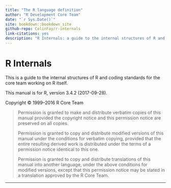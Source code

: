 ```yaml
--- 
title: "The R language definition"
author: "R Development Core Team"
date: "`r Sys.Date()`"
site: bookdown::bookdown_site
github-repo: ColinFay/r-internals
link-citations: yes
description: "R Internals: a guide to the internal structures of R and coding standards for the core team working on R itself."
---
```

# R Internals {-}
<p>This is a guide to the internal structures of R and coding standards for the core team working on R itself.</p>
<p>This manual is for R, version 3.4.2 (2017-09-28).</p>
<p>Copyright © 1999–2016 R Core Team</p>
<blockquote>
<p>Permission is granted to make and distribute verbatim copies of this manual provided the copyright notice and this permission notice are preserved on all copies.</p>
<p>Permission is granted to copy and distribute modified versions of this manual under the conditions for verbatim copying, provided that the entire resulting derived work is distributed under the terms of a permission notice identical to this one.</p>
<p>Permission is granted to copy and distribute translations of this manual into another language, under the above conditions for modified versions, except that this permission notice may be stated in a translation approved by the R Core Team.</p>
</blockquote>
<hr />
<p><a href="" id="R-Internal-Structures"></a> <a href="" id="R-Internal-Structures-1"></a></p>
<div id="calibre_pb_3" class="calibre6">

</div>



